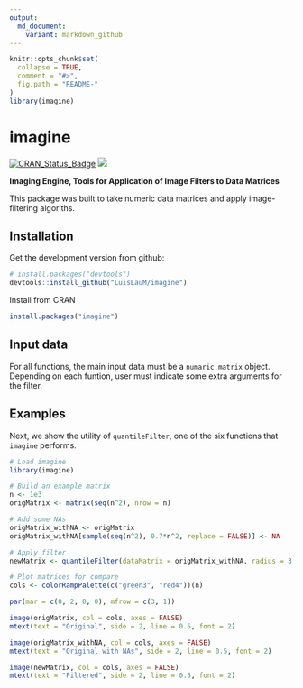 ```yaml
---
output: 
  md_document:
    variant: markdown_github
---
```


```r
knitr::opts_chunk$set(
  collapse = TRUE,
  comment = "#>",
  fig.path = "README-"
)
library(imagine)
```


# imagine

[![CRAN\_Status\_Badge](http://www.r-pkg.org/badges/version/imagine)](http://cran.r-project.org/package=imagine) [![](http://cranlogs.r-pkg.org/badges/imagine)](http://cran.rstudio.com/web/packages/imagine/index.html)

**Imaging Engine, Tools for Application of Image Filters to Data Matrices**

This package was built to take numeric data matrices and apply image-filtering algoriths.

## Installation

Get the development version from github:
```r
# install.packages("devtools")
devtools::install_github("LuisLauM/imagine")
```

Install from CRAN
```r
install.packages("imagine")
```


## Input data
For all functions, the main input data must be a `numaric matrix` object. Depending on each funtion, user must indicate some extra arguments for the filter.


## Examples
Next, we show the utility of `quantileFilter`, one of the six functions that `imagine` performs.

```r
# Load imagine
library(imagine)

# Build an example matrix
n <- 1e3
origMatrix <- matrix(seq(n^2), nrow = n)

# Add some NAs
origMatrix_withNA <- origMatrix
origMatrix_withNA[sample(seq(n^2), 0.7*n^2, replace = FALSE)] <- NA

# Apply filter
newMatrix <- quantileFilter(dataMatrix = origMatrix_withNA, radius = 3, x = 0.1, times = 2)

# Plot matrices for compare
cols <- colorRampPalette(c("green3", "red4"))(n)

par(mar = c(0, 2, 0, 0), mfrow = c(3, 1))

image(origMatrix, col = cols, axes = FALSE)
mtext(text = "Original", side = 2, line = 0.5, font = 2)

image(origMatrix_withNA, col = cols, axes = FALSE)
mtext(text = "Original with NAs", side = 2, line = 0.5, font = 2)

image(newMatrix, col = cols, axes = FALSE)
mtext(text = "Filtered", side = 2, line = 0.5, font = 2)
```
